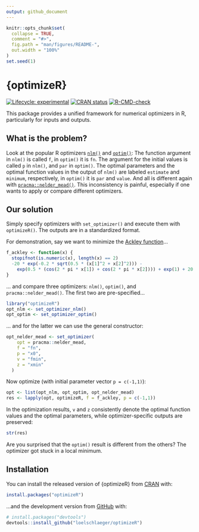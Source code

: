```yaml
---
output: github_document
---
```


<!-- README.md is generated from README.Rmd. Please edit that file -->

```r
knitr::opts_chunk$set(
  collapse = TRUE,
  comment = "#>",
  fig.path = "man/figures/README-",
  out.width = "100%"
)
set.seed(1)
```

# {optimizeR}

<!-- badges: start -->
[![Lifecycle: experimental](https://img.shields.io/badge/lifecycle-experimental-orange.svg)](https://lifecycle.r-lib.org/articles/stages.html#experimental)
[![CRAN status](https://www.r-pkg.org/badges/version/optimizeR)](https://CRAN.R-project.org/package=optimizeR)
[![R-CMD-check](https://github.com/loelschlaeger/optimizeR/workflows/R-CMD-check/badge.svg)](https://github.com/loelschlaeger/optimizeR/actions)
<!-- badges: end -->

This package provides a unified framework for numerical optimizers in R, particularly for inputs and outputs. 

## What is the problem? 

Look at the popular R optimizers [`nlm()`](https://stat.ethz.ch/R-manual/R-devel/library/stats/html/nlm.html) and [`optim()`](https://stat.ethz.ch/R-manual/R-devel/library/stats/html/optim.html): The function argument in `nlm()` is called `f`, in `optim()` it is `fn`. The argument for the initial values is called `p` in `nlm()`, and `par` in `optim()`. The optimal parameters and the optimal function values in the output of `nlm()` are labeled `estimate` and `minimum`, respectively, in `optim()` it is `par` and `value`. And all is different again with [`pracma::nelder_mead()`](https://CRAN.R-project.org/package=pracma). This inconsistency is painful, especially if one wants to apply or compare different optimizers. 

## Our solution

Simply specify optimizers with `set_optimizer()` and execute them with `optimizeR()`. The outputs are in a standardized format.

For demonstration, say we want to minimize the [Ackley function](https://en.wikipedia.org/wiki/Ackley_function)...

``` r
f_ackley <- function(x) {
  stopifnot(is.numeric(x), length(x) == 2)
  -20 * exp(-0.2 * sqrt(0.5 * (x[1]^2 + x[2]^2))) -
    exp(0.5 * (cos(2 * pi * x[1]) + cos(2 * pi * x[2]))) + exp(1) + 20
}
```

... and compare three optimizers: `nlm()`, `optim()`, and `pracma::nelder_mead()`. The first two are pre-specified...

```r
library("optimizeR")
opt_nlm <- set_optimizer_nlm()
opt_optim <- set_optimizer_optim()
```

... and for the latter we can use the general constructor:

```r
opt_nelder_mead <- set_optimizer(
    opt = pracma::nelder_mead,
    f = "fn",
    p = "x0",
    v = "fmin",
    z = "xmin"
  )
```

Now optimize (with initial parameter vector `p = c(-1,1)`):

```r
opt <- list(opt_nlm, opt_optim, opt_nelder_mead)
res <- lapply(opt, optimizeR, f = f_ackley, p = c(-1,1))
```

In the optimization results, `v` and `z` consistently denote the optimal function values and the optimal parameters, while optimizer-specific outputs are preserved:

```r
str(res)
```

Are you surprised that the `optim()` result is different from the others? The optimizer got stuck in a local minimum. 

## Installation

You can install the released version of {optimizeR} from [CRAN](https://CRAN.R-project.org) with:

``` r
install.packages("optimizeR")
```

...and the development version from [GitHub](https://github.com/) with:

``` r
# install.packages("devtools")
devtools::install_github("loelschlaeger/optimizeR")
```

